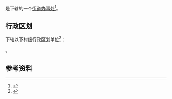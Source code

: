 {{中国乡级行政区|43/11/26/001/000}}

'''{{PAGENAMEBASE}}'''是{{PRC admin/fullname|43/11/26/001/000|3}}下辖的一个[[街道办事处|街道办事处]]<ref>{{PRC admin/ref sgc|{{PRC admin/parent|43/11/26/001/000}}}}</ref>。

== 行政区划 ==
{{PAGENAMEBASE}}下辖以下村级行政区划单位<ref>{{PRC admin/ref sgc|43/11/26/001/000}}</ref>：

{{PRC admin/children|43/11/26/001/000}}。

== 参考资料 ==
{{reflist}}

{{湖南行政区划小作品}}
{{PRC admin/navcat|43/11/26/001/000}}